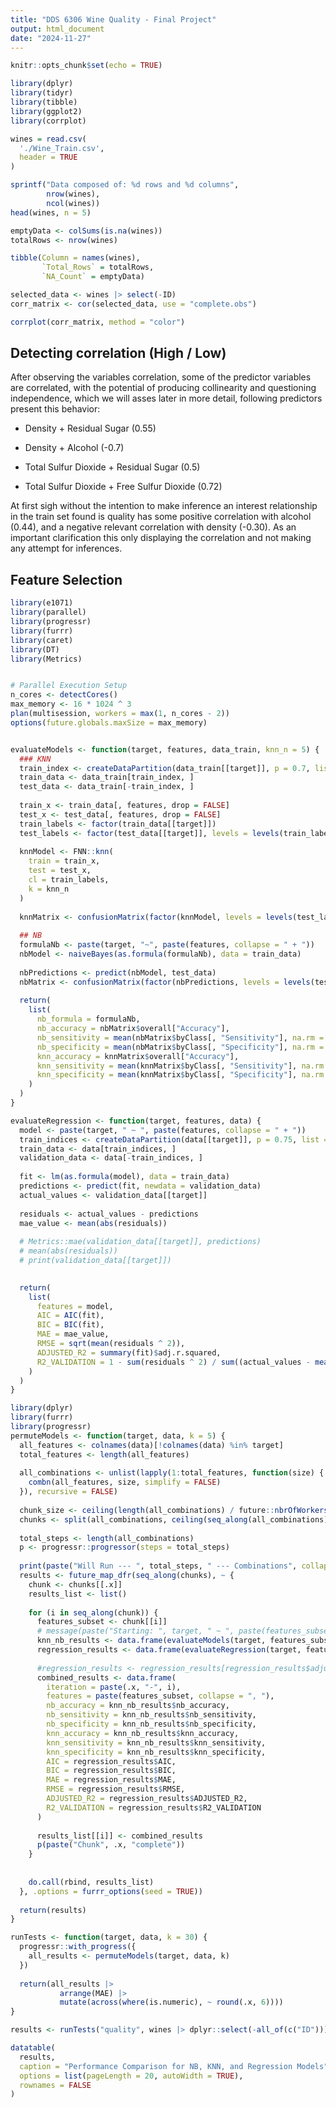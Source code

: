 ```yaml
---
title: "DDS 6306 Wine Quality - Final Project"
output: html_document
date: "2024-11-27"
---
```


```r
knitr::opts_chunk$set(echo = TRUE)
```

```r
library(dplyr)
library(tidyr)
library(tibble)
library(ggplot2)
library(corrplot)

wines = read.csv(
  './Wine_Train.csv',
  header = TRUE
)

sprintf("Data composed of: %d rows and %d columns",
        nrow(wines),
        ncol(wines))
head(wines, n = 5)

emptyData <- colSums(is.na(wines))
totalRows <- nrow(wines)

tibble(Column = names(wines),
       `Total_Rows` = totalRows,
       `NA_Count` = emptyData)

selected_data <- wines |> select(-ID)
corr_matrix <- cor(selected_data, use = "complete.obs")

corrplot(corr_matrix, method = "color")

```

## Detecting correlation (High / Low)

After observing the variables correlation, some of the predictor variables are correlated, with the potential of producing collinearity and questioning independence, which we will asses later in more detail, following predictors present this behavior:

-   Density + Residual Sugar (0.55)

-   Density + Alcohol (-0.7)

-   Total Sulfur Dioxide + Residual Sugar (0.5)

-   Total Sulfur Dioxide + Free Sulfur Dioxide (0.72)

At first sigh without the intention to make inference an interest relationship in the train set found is quality has some positive correlation with alcohol (0.44), and a negative relevant correlation with density (-0.30). As an important clarification this only displaying the correlation and not making any attempt for inferences.

## Feature Selection

```r
library(e1071)
library(parallel)
library(progressr)
library(furrr)
library(caret)
library(DT)
library(Metrics) 


# Parallel Execution Setup
n_cores <- detectCores()
max_memory <- 16 * 1024 ^ 3
plan(multisession, workers = max(1, n_cores - 2))
options(future.globals.maxSize = max_memory)


evaluateModels <- function(target, features, data_train, knn_n = 5) {
  ### KNN
  train_index <- createDataPartition(data_train[[target]], p = 0.7, list = FALSE)
  train_data <- data_train[train_index, ]
  test_data <- data_train[-train_index, ]
  
  train_x <- train_data[, features, drop = FALSE]
  test_x <- test_data[, features, drop = FALSE]
  train_labels <- factor(train_data[[target]])
  test_labels <- factor(test_data[[target]], levels = levels(train_labels))
  
  knnModel <- FNN::knn(
    train = train_x,
    test = test_x,
    cl = train_labels,
    k = knn_n
  )
  
  knnMatrix <- confusionMatrix(factor(knnModel, levels = levels(test_labels)), test_labels, mode = "everything")
  
  ## NB
  formulaNb <- paste(target, "~", paste(features, collapse = " + "))
  nbModel <- naiveBayes(as.formula(formulaNb), data = train_data)
  
  nbPredictions <- predict(nbModel, test_data)
  nbMatrix <- confusionMatrix(factor(nbPredictions, levels = levels(test_labels)), test_labels, mode = "everything")
  
  return(
    list(
      nb_formula = formulaNb,
      nb_accuracy = nbMatrix$overall["Accuracy"],
      nb_sensitivity = mean(nbMatrix$byClass[, "Sensitivity"], na.rm = TRUE),
      nb_specificity = mean(nbMatrix$byClass[, "Specificity"], na.rm = TRUE),
      knn_accuracy = knnMatrix$overall["Accuracy"],
      knn_sensitivity = mean(knnMatrix$byClass[, "Sensitivity"], na.rm = TRUE),
      knn_specificity = mean(knnMatrix$byClass[, "Specificity"], na.rm = TRUE)
    )
  )
}

evaluateRegression <- function(target, features, data) {
  model <- paste(target, " ~ ", paste(features, collapse = " + "))
  train_indices <- createDataPartition(data[[target]], p = 0.75, list = FALSE)
  train_data <- data[train_indices, ]
  validation_data <- data[-train_indices, ]
  
  fit <- lm(as.formula(model), data = train_data)
  predictions <- predict(fit, newdata = validation_data)
  actual_values <- validation_data[[target]]
  
  residuals <- actual_values - predictions
  mae_value <- mean(abs(residuals))
  
  # Metrics::mae(validation_data[[target]], predictions)
  # mean(abs(residuals))
  # print(validation_data[[target]])

  
  return(
    list(
      features = model,
      AIC = AIC(fit),
      BIC = BIC(fit),
      MAE = mae_value,
      RMSE = sqrt(mean(residuals ^ 2)),
      ADJUSTED_R2 = summary(fit)$adj.r.squared,
      R2_VALIDATION = 1 - sum(residuals ^ 2) / sum((actual_values - mean(actual_values)) ^ 2)
    )
  )
}

library(dplyr)
library(furrr)
library(progressr)
permuteModels <- function(target, data, k = 5) {
  all_features <- colnames(data)[!colnames(data) %in% target]
  total_features <- length(all_features)
  
  all_combinations <- unlist(lapply(1:total_features, function(size) {
    combn(all_features, size, simplify = FALSE)
  }), recursive = FALSE)
  
  chunk_size <- ceiling(length(all_combinations) / future::nbrOfWorkers())
  chunks <- split(all_combinations, ceiling(seq_along(all_combinations) / chunk_size))
  
  total_steps <- length(all_combinations)
  p <- progressr::progressor(steps = total_steps)
  
  print(paste("Will Run --- ", total_steps, " --- Combinations", collapse = "\n"))
  results <- future_map_dfr(seq_along(chunks), ~ {
    chunk <- chunks[[.x]]
    results_list <- list()
    
    for (i in seq_along(chunk)) {
      features_subset <- chunk[[i]]
      # message(paste("Starting: ", target, " ~ ", paste(features_subset, collapse = " + "), collapse = "\n"))
      knn_nb_results <- data.frame(evaluateModels(target, features_subset, data, k))
      regression_results <- data.frame(evaluateRegression(target, features_subset, data))
      
      #regression_results <- regression_results[regression_results$adjusted_r2 > 0.7, , drop = FALSE]
      combined_results <- data.frame(
        iteration = paste(.x, "-", i),
        features = paste(features_subset, collapse = ", "),
        nb_accuracy = knn_nb_results$nb_accuracy,
        nb_sensitivity = knn_nb_results$nb_sensitivity,
        nb_specificity = knn_nb_results$nb_specificity,
        knn_accuracy = knn_nb_results$knn_accuracy,
        knn_sensitivity = knn_nb_results$knn_sensitivity,
        knn_specificity = knn_nb_results$knn_specificity,
        AIC = regression_results$AIC,
        BIC = regression_results$BIC,
        MAE = regression_results$MAE,
        RMSE = regression_results$RMSE,
        ADJUSTED_R2 = regression_results$ADJUSTED_R2,
        R2_VALIDATION = regression_results$R2_VALIDATION
      )
      
      results_list[[i]] <- combined_results
      p(paste("Chunk", .x, "complete"))
    }
    
    
    do.call(rbind, results_list)
  }, .options = furrr_options(seed = TRUE))
  
  return(results)
}

runTests <- function(target, data, k = 30) {
  progressr::with_progress({
    all_results <- permuteModels(target, data, k)
  })
  
  return(all_results |>
           arrange(MAE) |>
           mutate(across(where(is.numeric), ~ round(.x, 6))))
}

results <- runTests("quality", wines |> dplyr::select(-all_of(c("ID"))), 10)

datatable(
  results,
  caption = "Performance Comparison for NB, KNN, and Regression Models",
  options = list(pageLength = 20, autoWidth = TRUE),
  rownames = FALSE
)

```
